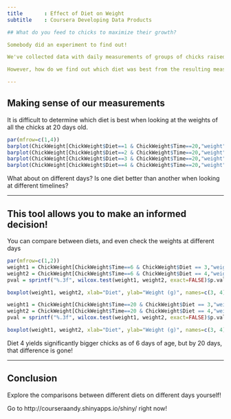 ```yaml
---
title       : Effect of Diet on Weight
subtitle    : Coursera Developing Data Products

## What do you feed to chicks to maximize their growth?

Somebody did an experiment to find out!

We've collected data with daily measurements of groups of chicks raised on 4 different diets.

However, how do we find out which diet was best from the resulting measurments?

---
```


## Making sense of our measurements

It is difficult to determine which diet is best when looking at the weights of all the chicks at 20 days old.

```r
par(mfrow=c(1,4))
barplot(ChickWeight[ChickWeight$Diet==1 & ChickWeight$Time==20,"weight"],main="Diet 1, Day 20", xlab="Chicks", ylab="Weight (g)")
barplot(ChickWeight[ChickWeight$Diet==2 & ChickWeight$Time==20,"weight"],main="Diet 2, Day 20", xlab="Chicks", ylab="Weight (g)")
barplot(ChickWeight[ChickWeight$Diet==3 & ChickWeight$Time==20,"weight"],main="Diet 3, Day 20", xlab="Chicks", ylab="Weight (g)")
barplot(ChickWeight[ChickWeight$Diet==4 & ChickWeight$Time==20,"weight"],main="Diet 4, Day 20", xlab="Chicks", ylab="Weight (g)")

```

What about on different days? Is one diet better than another when looking at different timelines?

---

## This tool allows you to make an informed decision! 

You can compare between diets, and even check the weights at different days

```r
par(mfrow=c(1,2))
weight1 = ChickWeight[ChickWeight$Time==6 & ChickWeight$Diet == 3,"weight"]
weight2 = ChickWeight[ChickWeight$Time==6 & ChickWeight$Diet == 4,"weight"]
pval = sprintf("%.3f", wilcox.test(weight1, weight2, exact=FALSE)$p.value)

boxplot(weight1, weight2, xlab="Diet", ylab="Weight (g)", names=c(3, 4), main = paste0("Chick Weight at 6 Days Between Diet 3 and Diet 4\n2 sided Wilcoxon p-value =",pval))

weight1 = ChickWeight[ChickWeight$Time==20 & ChickWeight$Diet == 3,"weight"]
weight2 = ChickWeight[ChickWeight$Time==20 & ChickWeight$Diet == 4,"weight"]
pval = sprintf("%.3f", wilcox.test(weight1, weight2, exact=FALSE)$p.value)

boxplot(weight1, weight2, xlab="Diet", ylab="Weight (g)", names=c(3, 4), main = paste0("Chick Weight at 20 Days Between Diet 3 and Diet 4\n2 sided Wilcoxon p-value =",pval))
```
Diet 4 yields significantly bigger chicks as of 6 days of age, but by 20 days, that difference is gone!

---

## Conclusion

Explore the comparisons between different diets on different days yourself!

Go to http://courseraandy.shinyapps.io/shiny/ right now!

